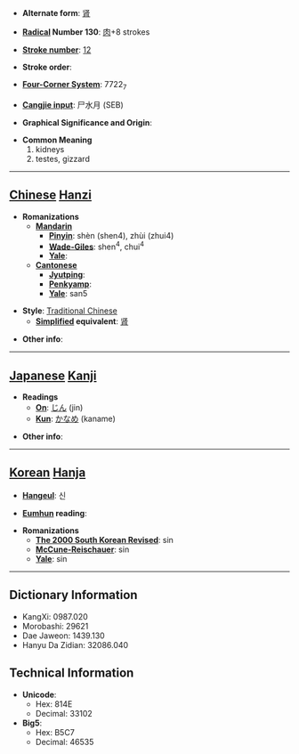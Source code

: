 * '''Alternate form''': [[肾]]

* '''[[Wiktionary:Chinese radical index| Radical]] Number 130''': [[Wiktionary:Chinese radical index 肉|肉]]+8 strokes

* '''[[Wiktionary:Chinese total strokes index|Stroke number]]''': [[Wiktionary:Chinese total strokes index 12|12]]

* '''Stroke order''': 

* '''[[Wiktionary:Chinese four corner index|Four-Corner System]]''': 7722<sub>7</sub>

* '''[[Wiktionary:Chinese Cangjie index|Cangjie input]]''': 尸水月 (SEB)

* '''Graphical Significance and Origin''': 

* '''Common Meaning'''
*#kidneys
*# testes, gizzard


----

== [[Chinese]] [[Hanzi]] ==

* '''Romanizations'''
** '''[[Mandarin]]'''
*** '''[[Pinyin]]''': shèn (shen4), zhùi (zhui4)
*** '''[[Wade-Giles]]''': shen<sup>4</sup>, chui<sup>4</sup>
*** '''[[Yale]]''': 
** '''[[Cantonese]]'''
*** '''[[Jyutping]]''':
*** '''[[Penkyamp]]''': 
*** '''[[Yale]]''': san5

* '''Style''': [[Traditional Chinese]] 
** '''[[Simplified Chinese|Simplified]] equivalent''': [[肾]]

* '''Other info''': 

----

== [[Japanese]] [[Kanji]] ==

* '''Readings'''
** '''[[On]]''': [[じん]] (jin)
** '''[[Kun]]''': [[かなめ]] (kaname)

* '''Other info''':  

----

== [[Korean]] [[Hanja]] ==

* '''[[Hangeul]]''': 신

* '''[[Eumhun]] reading''': 

* '''Romanizations'''
** '''[[The 2000 South Korean Revised Romanization|The 2000 South Korean Revised]]''': sin
** '''[[McCune-Reischauer]]''': sin
** '''[[Yale]]''': sin

----

== Dictionary Information ==

* KangXi: 0987.020
* Morobashi: 29621
* Dae Jaweon: 1439.130
* Hanyu Da Zidian: 32086.040

== Technical Information ==

* '''Unicode''':
** Hex: 814E
** Decimal: 33102
* '''Big5''':
** Hex: B5C7
** Decimal: 46535